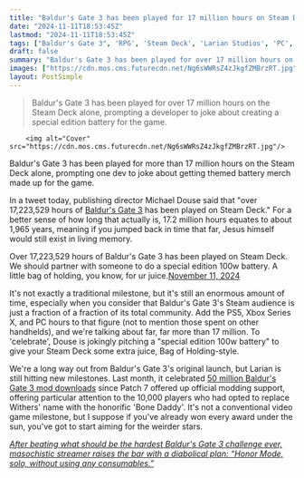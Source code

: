 ```yaml
---
title: "Baldur's Gate 3 has been played for 17 million hours on Steam Deck alone, and one dev wants a massive battery to celebrate"
date: "2024-11-11T18:53:45Z"
lastmod: "2024-11-11T18:53:45Z"
tags: ["Baldur's Gate 3", 'RPG', 'Steam Deck', 'Larian Studios', 'PC', 'Console', 'Modding']
draft: false
summary: "Baldur's Gate 3 has been played for over 17 million hours on the Steam Deck alone, prompting a developer to joke about creating a special edition battery for the game."
images: ["https://cdn.mos.cms.futurecdn.net/Ng6sWWRsZ4zJkgfZMBrzRT.jpg"]
layout: PostSimple
---
```

> Baldur's Gate 3 has been played for over 17 million hours on the Steam Deck alone, prompting a developer to joke about creating a special edition battery for the game.


        <img alt="Cover" src="https://cdn.mos.cms.futurecdn.net/Ng6sWWRsZ4zJkgfZMBrzRT.jpg"/>
        
Baldur's Gate 3 has been played for more than 17 million hours on the Steam Deck alone, prompting one dev to joke about getting themed battery merch made up for the game.

In a tweet today, publishing director Michael Douse said that "over 17,223,529 hours of [Baldur's Gate 3](https://www.gamesradar.com/baldurs-gate-3-guide/) has been played on Steam Deck." For a better sense of how long that actually is, 17.2 million hours equates to about 1,965 years, meaning if you jumped back in time that far, Jesus himself would still exist in living memory.

Over 17,223,529 hours of Baldur's Gate 3 has been played on Steam Deck. We should partner with someone to do a special edition 100w battery. A little bag of holding, you know, for ur juice.[November 11, 2024](https://twitter.com/Cromwelp/status/1855960101837852690)

It's not exactly a traditional milestone, but it's still an enormous amount of time, especially when you consider that Baldur's Gate 3's Steam audience is just a fraction of a fraction of its total community. Add the PS5, Xbox Series X, and PC hours to that figure (not to mention those spent on other handhelds), and we're talking about far, far more than 17 million. To 'celebrate', Douse is jokingly pitching a "special edition 100w battery" to give your Steam Deck some extra juice, Bag of Holding-style.

We're a long way out from Baldur's Gate 3's original launch, but Larian is still hitting new milestones. Last month, it celebrated [50 million Baldur's Gate 3 mod downloads](https://www.gamesradar.com/games/rpg/baldurs-gate-3-devs-celebrate-50-million-mod-downloads-since-patch-7-including-10-000-renaming-withers-to-bone-daddy-uh-glad-we-could-facilitate-that/) since Patch 7 offered up official modding support, offering particular attention to the 10,000 players who had opted to replace Withers' name with the honorific 'Bone Daddy'. It's not a conventional video game milestone, but I suppose if you've already won every award under the sun, you've got to start aiming for the weirder stars.

[<em>After beating what should be the hardest Baldur's Gate 3 challenge ever, masochistic streamer raises the bar with a diabolical plan: “Honor Mode, solo, without using any consumables.”</em>](https://www.gamesradar.com/games/rpg/after-beating-what-should-be-the-hardest-baldurs-gate-3-challenge-ever-masochistic-streamer-raises-the-bar-with-a-diabolical-plan-honor-mode-solo-without-using-any-consumables/)
        